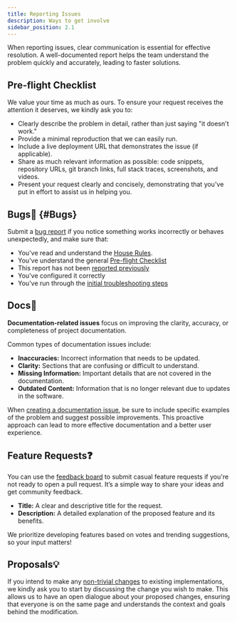 ```yaml
---
title: Reporting Issues
description: Ways to get involve
sidebar_position: 2.1
---
```



<!-- All project participants should follow these guidelines on their journey to making more meaningful contributions:

- Follow the existing code style and formatting conventions.
- Keep your changes focused and atomic, addressing one issue per PR.
- Write clear and concise commit messages and PR descriptions.
- Test your changes thoroughly and ensure they don't introduce any regressions.
- Be respectful and considerate towards other contributors. -->


When reporting issues, clear communication is essential for effective resolution. A well-documented report helps the team understand the problem quickly and accurately, leading to faster solutions. 

## Pre-flight Checklist

We value your time as much as ours. To ensure your request receives the attention it deserves, we kindly ask you to:

- Clearly describe the problem in detail, rather than just saying "it doesn't work."
- Provide a minimal reproduction that we can easily run.
- Include a live deployment URL that demonstrates the issue (if applicable).
- Share as much relevant information as possible: code snippets, repository URLs, git branch links, full stack traces, screenshots, and videos.
- Present your request clearly and concisely, demonstrating that you've put in effort to assist us in helping you.


## Bugs🐛 {#Bugs}
Submit a [bug report](https://github.com/mkeithX/mkeithx.github.io/issues/new/choose) if you notice something works incorrectly or behaves unexpectedly, and make sure that:

- You've read and understand the [House Rules](/community#house-rules).
- You've understand the general [Pre-flight Checklist](#pre-flight-checklist)
- This report has not been [reported previously](https://github.com/mkeithX/mkeithx.github.io/issues)
- You've configured it correctly
- You've run through the [initial troubleshooting steps](/community/issue/style-guide/troubleshoot)


## Docs📒

**Documentation-related issues** focus on improving the clarity, accuracy, or completeness of project documentation. 

Common types of documentation issues include:

- **Inaccuracies:** Incorrect information that needs to be updated.
- **Clarity:** Sections that are confusing or difficult to understand.
- **Missing Information:** Important details that are not covered in the documentation.
- **Outdated Content:** Information that is no longer relevant due to updates in the software.

When [creating a documentation issue](https://github.com/mkeithX/mkeithx.github.io/issues/new/choose), be sure to include specific examples of the problem and suggest possible improvements. This proactive approach can lead to more effective documentation and a better user experience.

## Feature Requests❓
You can use the [feedback board](/feature-requests) to submit casual feature requests if you're not ready to open a pull request. It’s a simple way to share your ideas and get community feedback.

- **Title:** A clear and descriptive title for the request.
- **Description:** A detailed explanation of the proposed feature and its benefits.

We prioritize developing features based on votes and trending suggestions, so your input matters!

## Proposals💡

If you intend to make any [non-trivial changes](https://github.com/mkeithX/mkeithx.github.io/issues/new/choose) to existing implementations,  we kindly ask you to start by discussing the change you wish to make. This allows us to have an open dialogue about your proposed changes, ensuring that everyone is on the same page and understands the context and goals behind the modification.
